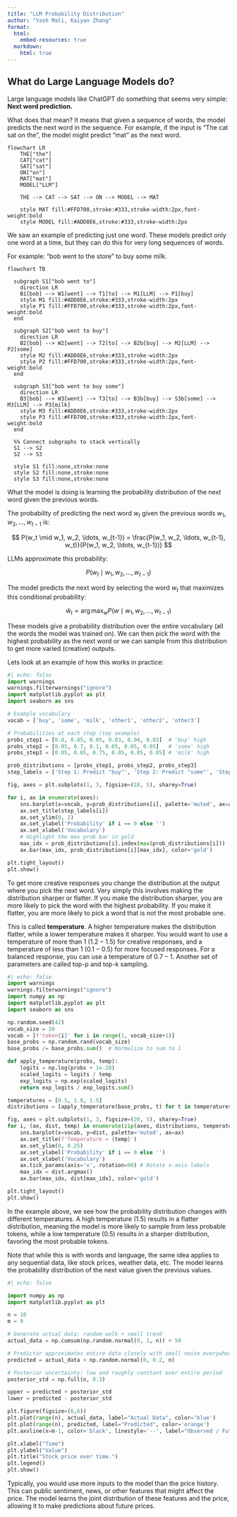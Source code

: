 ```yaml
---
title: "LLM Probability Distribution"
author: "Yash Mali, Kaiyan Zhang"
format:
  html:
    embed-resources: true
  markdown:
    html: true
---
```

## What do Large Language Models do?

Large language models like ChatGPT do something that seems very simple: **Next word prediction.**

What does that mean? It means that given a sequence of words, the model predicts the next word in the sequence. For example, if the input is "The cat sat on the", the model might predict "mat" as the next word.


```mermaid
flowchart LR
    THE["the"]
    CAT["cat"]
    SAT["sat"]
    ON["on"]
    MAT["mat"]
    MODEL["LLM"]

    THE --> CAT --> SAT --> ON --> MODEL --> MAT

    style MAT fill:#FFD700,stroke:#333,stroke-width:2px,font-weight:bold
    style MODEL fill:#ADD8E6,stroke:#333,stroke-width:2px
```

We saw an example of predicting just one word. These models predict only one word at a time, but they can do this for very long sequences of words.

For example: "bob went to the store"  to buy some milk.

```mermaid
flowchart TB

  subgraph S1["bob went to"]
    direction LR
    B1[bob] --> W1[went] --> T1[to] --> M1[LLM] --> P1[buy]
    style M1 fill:#ADD8E6,stroke:#333,stroke-width:2px
    style P1 fill:#FFD700,stroke:#333,stroke-width:2px,font-weight:bold
  end

  subgraph S2["bob went to buy"]
    direction LR
    B2[bob] --> W2[went] --> T2[to] --> B2b[buy] --> M2[LLM] --> P2[some]
    style M2 fill:#ADD8E6,stroke:#333,stroke-width:2px
    style P2 fill:#FFD700,stroke:#333,stroke-width:2px,font-weight:bold
  end

  subgraph S3["bob went to buy some"]
    direction LR
    B3[bob] --> W3[went] --> T3[to] --> B3b[buy] --> S3b[some] --> M3[LLM] --> P3[milk]
    style M3 fill:#ADD8E6,stroke:#333,stroke-width:2px
    style P3 fill:#FFD700,stroke:#333,stroke-width:2px,font-weight:bold
  end

  %% Connect subgraphs to stack vertically
  S1 --> S2
  S2 --> S3

  style S1 fill:none,stroke:none
  style S2 fill:none,stroke:none
  style S3 fill:none,stroke:none
```

What the model is doing is learning the probability distribution of the next word given the previous words.

The probability of predicting the next word $w_{t}$ given the previous words $w_1, w_2, \ldots, w_{t-1}$ is:

$$
P(w_t \mid w_1, w_2, \ldots, w_{t-1}) = \frac{P(w_1, w_2, \ldots, w_{t-1}, w_t)}{P(w_1, w_2, \ldots, w_{t-1})}
$$

LLMs approximate this probability:

$$
P(w_t \mid w_1, w_2, \ldots, w_{t-1})
$$

The model predicts the next word by selecting the word $w_t$ that maximizes this conditional probability:

$$
\hat{w}_t = \arg\max_{w} P(w \mid w_1, w_2, \ldots, w_{t-1})
$$

These models give a probability distribution over the entire vocabulary (all the words the model was trained on). We can then pick the word with the highest probability as the next word or we can sample from this distribution to get more varied (creative) outputs.

Lets look at an example of how this works in practice:

```python
#| echo: false
import warnings
warnings.filterwarnings("ignore")
import matplotlib.pyplot as plt
import seaborn as sns

# Example vocabulary
vocab = ['buy', 'some', 'milk', 'other1', 'other2', 'other3']

# Probabilities at each step (toy example)
probs_step1 = [0.8, 0.05, 0.05, 0.03, 0.04, 0.03]  # 'buy' high
probs_step2 = [0.05, 0.7, 0.1, 0.05, 0.05, 0.05]   # 'some' high
probs_step3 = [0.05, 0.05, 0.75, 0.05, 0.05, 0.05] # 'milk' high

prob_distributions = [probs_step1, probs_step2, probs_step3]
step_labels = ['Step 1: Predict "buy"', 'Step 2: Predict "some"', 'Step 3: Predict "milk"']

fig, axes = plt.subplots(1, 3, figsize=(18, 5), sharey=True)

for i, ax in enumerate(axes):
    sns.barplot(x=vocab, y=prob_distributions[i], palette='muted', ax=ax)
    ax.set_title(step_labels[i])
    ax.set_ylim(0, 1)
    ax.set_ylabel('Probability' if i == 0 else '')
    ax.set_xlabel('Vocabulary')
    # Highlight the max prob bar in gold
    max_idx = prob_distributions[i].index(max(prob_distributions[i]))
    ax.bar(max_idx, prob_distributions[i][max_idx], color='gold')

plt.tight_layout()
plt.show()
```

To get more creative responses you change the distribution at the output where you pick the next word. Very simply this involves making the distribution sharper or flatter.
If you make the distribution sharper, you are more likely to pick the word with the highest probability. If you make it flatter, you are more likely to pick a word that is not the most probable one.

This is called **temperature**. A higher temperature makes the distribution flatter, while a lower temperature makes it sharper. You would want to use a temperature of more than 1 $(1.2-1.5)$ for creative responses, and a temperature of less than 1 $(0.1 - 0.5)$ for more focused responses. For a balanced response, you can use a temperature of $0.7-1$.
Another set of parameters are called top-p and top-k sampling.

```python
#| echo: false
import warnings
warnings.filterwarnings("ignore")
import numpy as np
import matplotlib.pyplot as plt
import seaborn as sns

np.random.seed(42)
vocab_size = 20
vocab = [f'token{i}' for i in range(1, vocab_size+1)]
base_probs = np.random.rand(vocab_size)
base_probs /= base_probs.sum()  # Normalize to sum to 1

def apply_temperature(probs, temp):
    logits = np.log(probs + 1e-20)
    scaled_logits = logits / temp
    exp_logits = np.exp(scaled_logits)
    return exp_logits / exp_logits.sum()

temperatures = [0.5, 1.0, 1.5]
distributions = [apply_temperature(base_probs, t) for t in temperatures]

fig, axes = plt.subplots(1, 3, figsize=(20, 5), sharey=True)
for i, (ax, dist, temp) in enumerate(zip(axes, distributions, temperatures)):
    sns.barplot(x=vocab, y=dist, palette='muted', ax=ax)
    ax.set_title(f'Temperature = {temp}')
    ax.set_ylim(0, 0.25)
    ax.set_ylabel('Probability' if i == 0 else '')
    ax.set_xlabel('Vocabulary')
    ax.tick_params(axis='x', rotation=90) # Rotate x-axis labels
    max_idx = dist.argmax()
    ax.bar(max_idx, dist[max_idx], color='gold')

plt.tight_layout()
plt.show()
```

In the example above, we see how the probability distribution changes with different temperatures. A high temperature (1.5) results in a flatter distribution, meaning the model is more likely to sample from less probable tokens, while a low temperature (0.5) results in a sharper distribution, favoring the most probable tokens.

Note that while this is with words and language, the same idea applies to any sequential data, like stock prices, weather data, etc. The model learns the probability distribution of the next value given the previous values.

```python
#| echo: false

import numpy as np
import matplotlib.pyplot as plt

n = 10
m = 9

# Generate actual data: random walk + small trend
actual_data = np.cumsum(np.random.normal(0, 1, n)) + 50

# Predictor approximates entire data closely with small noise everywhere
predicted = actual_data + np.random.normal(0, 0.2, n)

# Posterior uncertainty: low and roughly constant over entire period
posterior_std = np.full(n, 0.3)

upper = predicted + posterior_std
lower = predicted - posterior_std

plt.figure(figsize=(6,6))
plt.plot(range(n), actual_data, label="Actual Data", color='blue')
plt.plot(range(n), predicted, label="Predicted", color='orange')
plt.axvline(x=m-1, color='black', linestyle='--', label="Observed / Future Split")

plt.xlabel("Time")
plt.ylabel("Value")
plt.title("Stock price over time.")
plt.legend()
plt.show()
```

Typically, you would use more inputs to the model than the price history. This can public sentiment, news, or other features that might affect the price. The model learns the joint distribution of these features and the price, allowing it to make predictions about future prices.